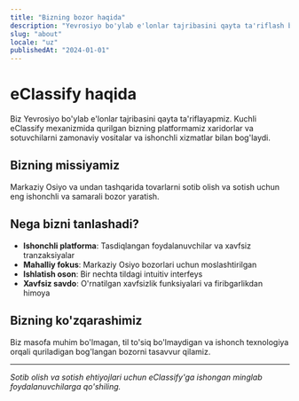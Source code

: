 ```yaml
---
title: "Bizning bozor haqida"
description: "Yevrosiyo bo'ylab e'lonlar tajribasini qayta ta'riflash bo'yicha bizning missiyamiz haqida bilib oling"
slug: "about"
locale: "uz"
publishedAt: "2024-01-01"
---
```


# eClassify haqida

Biz Yevrosiyo bo'ylab e'lonlar tajribasini qayta ta'riflayapmiz. Kuchli eClassify mexanizmida qurilgan bizning platformamiz xaridorlar va sotuvchilarni zamonaviy vositalar va ishonchli xizmatlar bilan bog'laydi.

## Bizning missiyamiz

Markaziy Osiyo va undan tashqarida tovarlarni sotib olish va sotish uchun eng ishonchli va samarali bozor yaratish.

## Nega bizni tanlashadi?

- **Ishonchli platforma**: Tasdiqlangan foydalanuvchilar va xavfsiz tranzaksiyalar
- **Mahalliy fokus**: Markaziy Osiyo bozorlari uchun moslashtirilgan
- **Ishlatish oson**: Bir nechta tildagi intuitiv interfeys
- **Xavfsiz savdo**: O'rnatilgan xavfsizlik funksiyalari va firibgarlikdan himoya

## Bizning ko'zqarashimiz

Biz masofa muhim bo'lmagan, til to'siq bo'lmaydigan va ishonch texnologiya orqali quriladigan bog'langan bozorni tasavvur qilamiz.

---

*Sotib olish va sotish ehtiyojlari uchun eClassify'ga ishongan minglab foydalanuvchilarga qo'shiling.*
